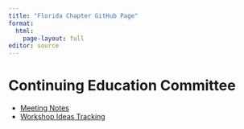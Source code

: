 ```yaml
---
title: "Florida Chapter GitHub Page"
format: 
  html:
    page-layout: full
editor: source
---
```


# Continuing Education Committee

* [Meeting Notes](https://AFS-Florida-Chapter.github.io/CE-committee)
* [Workshop Ideas Tracking](https://fwcc-my.sharepoint.com/:f:/r/personal/jason_oconnor_myfwc_com/Documents/Documents/Working_Groups/FLAFS_CE_Committee?csf=1&web=1&e=Vl7UpL)
